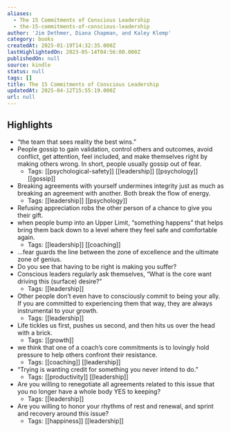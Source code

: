 ```yaml
---
aliases:
  - The 15 Commitments of Conscious Leadership
  - the-15-commitments-of-conscious-leadership
author: 'Jim Dethmer, Diana Chapman, and Kaley Klemp'
category: books
createdAt: 2025-01-19T14:32:35.000Z
lastHighlightedOn: 2023-05-14T04:56:00.000Z
publishedOn: null
source: kindle
status: null
tags: []
title: The 15 Commitments of Conscious Leadership
updatedAt: 2025-04-12T15:55:19.000Z
url: null
---
```

## Highlights

- “the team that sees reality the best wins.”
- People gossip to gain validation, control others and outcomes, avoid conflict, get attention, feel included, and make themselves right by making others wrong. In short, people usually gossip out of fear.
    - Tags: [[psychological-safety]] [[leadership]] [[psychology]] [[gossip]]
- Breaking agreements with yourself undermines integrity just as much as breaking an agreement with another. Both break the flow of energy.
    - Tags: [[leadership]] [[psychology]]
- Refusing appreciation robs the other person of a chance to give you their gift.
- when people bump into an Upper Limit, “something happens” that helps bring them back down to a level where they feel safe and comfortable again.
    - Tags: [[leadership]] [[coaching]]
- …fear guards the line between the zone of excellence and the ultimate zone of genius.
- Do you see that having to be right is making you suffer?
- Conscious leaders regularly ask themselves, “What is the core want driving this (surface) desire?”
    - Tags: [[leadership]]
- Other people don’t even have to consciously commit to being your ally. If you are committed to experiencing them that way, they are always instrumental to your growth.
    - Tags: [[leadership]]
- Life tickles us first, pushes us second, and then hits us over the head with a brick.
    - Tags: [[growth]]
- we think that one of a coach’s core commitments is to lovingly hold pressure to help others confront their resistance.
    - Tags: [[coaching]] [[leadership]]
- “Trying is wanting credit for something you never intend to do.”
    - Tags: [[productivity]] [[leadership]]
- Are you willing to renegotiate all agreements related to this issue that you no longer have a whole body YES to keeping?
    - Tags: [[leadership]]
- Are you willing to honor your rhythms of rest and renewal, and sprint and recovery around this issue?
    - Tags: [[happiness]] [[leadership]]
